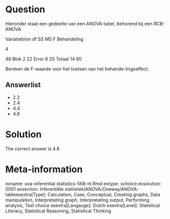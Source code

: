 Question
========

Hieronder staat een gedeelte van een ANOVA-tabel, behorend bij een RCB-ANOVA.

Variatiebron df SS MS F
Behandeling

4

48
Blok 2 22
Error 8 20
Totaal 14 90

Bereken de F-waarde voor het toetsen van het behande-lingseffect. 

Answerlist
----------
* 2.2
* 2.4
* 4.4
* 4.8

Solution
========

The correct answer is  4.8 

Meta-information
================
exname: uva-inferential statistics-568-nl.Rmd 
extype: schoice 
exsolution: 0001 
exsection: Inferentiële statistiek/ANOVA/Oneway/ANOVA-tableexextra[Type]: Calculation, Case, Conceptual, Creating graphs, Data manipulation, Interpretating graph, Interpretating output, Performing analysis, Test choice 
exextra[Langauge]: Dutch 
exextra[Level]: Statistical Literacy, Statistical Reasoning, Statistical Thinking 
